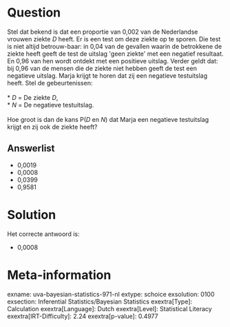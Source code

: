 Question
========

Stel dat bekend is dat een proportie van 0,002 van de Nederlandse
vrouwen ziekte *D* heeft. Er is een test om deze ziekte op te sporen.
Die test is niet altijd betrouw-baar: in 0,04 van de gevallen waarin de
betrokkene de ziekte heeft geeft de test de uitslag \'geen ziekte\' met
een negatief resultaat. En 0,96 van hen wordt ontdekt met een positieve
uitslag. Verder geldt dat: bij 0,96 van de mensen die de ziekte niet
hebben geeft de test een negatieve uitslag. Marja krijgt te horen dat
zij een negatieve testuitslag heeft. Stel de gebeurtenissen:\
\
* *D* = De ziekte *D*,\
* *N* = De negatieve testuitslag.\
\
Hoe groot is dan de kans P(*D* en *N*) dat Marja een negatieve
testuitslag krijgt en zij ook de ziekte heeft?


Answerlist
----------

* 0,0019
* 0,0008
* 0,0399
* 0,9581

Solution
========

Het correcte antwoord is: 

* 0,0008

Meta-information
================
exname: uva-bayesian-statistics-971-nl
extype: schoice
exsolution: 0100
exsection: Inferential Statistics/Bayesian Statistics
exextra[Type]: Calculation
exextra[Language]: Dutch
exextra[Level]: Statistical Literacy
exextra[IRT-Difficulty]: 2.24
exextra[p-value]: 0.4977
